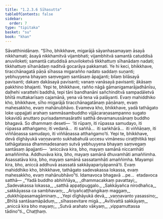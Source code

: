 ```yaml
---
title: "1.2.3.6 Sīhasutta"
tableOfContents: false
sidebar:
  order: 7
type: "tipitaka"
basket: "su"
book: "khan"
---
```



<DynamicBreadcrumb />

<Division number="78" book="khan">

<Paragraph number="400" book="khan">
Sāvatthinidānaṃ. “Sīho, bhikkhave, migarājā sāyanhasamayaṃ āsayā nikkhamati; āsayā nikkhamitvā vijambhati; vijambhitvā samantā catuddisā anuviloketi; samantā catuddisā anuviloketvā tikkhattuṃ sīhanādaṃ nadati; tikkhattuṃ sīhanādaṃ naditvā gocarāya pakkamati. Ye hi keci, bhikkhave, tiracchānagatā pāṇā sīhassa migarañño nadato saddaṃ suṇanti; yebhuyyena bhayaṃ saṃvegaṃ santāsaṃ āpajjanti; bilaṃ bilāsayā pavisanti; dakaṃ dakāsayā pavisanti; vanaṃ vanāsayā pavisanti; ākāsaṃ pakkhino bhajanti. Yepi te, bhikkhave, rañño nāgā gāmanigamarājadhānīsu, daḷhehi varattehi baddhā, tepi tāni bandhanāni sañchinditvā sampadāletvā bhītā muttakarīsaṃ cajamānā, yena vā tena vā palāyanti. Evaṃ mahiddhiko kho, bhikkhave, sīho migarājā tiracchānagatānaṃ pāṇānaṃ, evaṃ mahesakkho, evaṃ mahānubhāvo.
</Paragraph>

<Paragraph number="401" book="khan">
Evameva kho, bhikkhave, yadā tathāgato loke uppajjati arahaṃ sammāsambuddho vijjācaraṇasampanno sugato lokavidū anuttaro purisadammasārathi satthā devamanussānaṃ buddho bhagavā. So dhammaṃ deseti—  ‘iti rūpaṃ, iti rūpassa samudayo, iti rūpassa atthaṅgamo; iti vedanā…  iti saññā…  iti saṅkhārā…  iti viññāṇaṃ, iti viññāṇassa samudayo, iti viññāṇassa atthaṅgamo’ti. Yepi te, bhikkhave, devā dīghāyukā vaṇṇavanto sukhabahulā uccesu vimānesu ciraṭṭhitikā tepi tathāgatassa dhammadesanaṃ sutvā yebhuyyena bhayaṃ saṃvegaṃ santāsaṃ āpajjanti—  ‘aniccāva kira, bho, mayaṃ samānā niccamhāti amaññimha. Addhuvāva kira, bho, mayaṃ samānā dhuvamhāti amaññimha. Asassatāva kira, bho, mayaṃ samānā sassatamhāti amaññimha. Mayampi kira, bho, aniccā addhuvā asassatā sakkāyapariyāpannā’ti. Evaṃ mahiddhiko kho, bhikkhave, tathāgato sadevakassa lokassa, evaṃ mahesakkho, evaṃ mahānubhāvo”ti. Idamavoca bhagavā …pe…  etadavoca satthā—
</Paragraph>

<Paragraph number="402" type="verses" book="khan">
_“Yadā buddho abhiññāya,_  
_dhammacakkaṃ pavattayi;_  
_Sadevakassa lokassa,_  
_satthā appaṭipuggalo._  

</Paragraph>

<Paragraph number="403" type="verses" book="khan">
_Sakkāyañca nirodhañca,_  
_sakkāyassa ca sambhavaṃ;_  
_Ariyañcaṭṭhaṅgikaṃ maggaṃ,_  
_dukkhūpasamagāminaṃ._  

</Paragraph>

<Paragraph number="404" type="verses" book="khan">
_Yepi dīghāyukā devā,_  
_vaṇṇavanto yasassino;_  
_Bhītā santāsamāpāduṃ,_  
_sīhassevitare migā._  

</Paragraph>

<Paragraph number="405" type="verses" book="khan">
_Avītivattā sakkāyaṃ,_  
_aniccā kira bho mayaṃ;_  
_Sutvā arahato vākyaṃ,_  
_vippamuttassa tādino”ti._  


</Paragraph>
</Division>

<Paragraph number="406" type="center" book="khan">
Chaṭṭhaṃ.
</Paragraph>